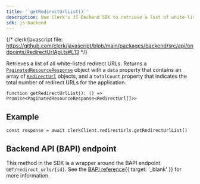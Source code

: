 ```yaml
---
title: '`getRedirectUrlList()`'
description: Use Clerk's JS Backend SDK to retrieve a list of white-listed redirect URLs.
sdk: js-backend
---
```


{/* clerk/javascript file: https://github.com/clerk/javascript/blob/main/packages/backend/src/api/endpoints/RedirectUrlApi.ts#L13 */}

Retrieves a list of all white-listed redirect URLs. Returns a [`PaginatedResourceResponse`](/docs/reference/backend/types/paginated-resource-response) object with a `data` property that contains an array of [`RedirectUrl`](/docs/reference/backend/types/backend-redirect-url) objects, and a `totalCount` property that indicates the total number of redirect URLs for the application.

```tsx
function getRedirectUrlList(): () => Promise<PaginatedResourceResponse<RedirectUrl[]>>
```

## Example

<Include src="_partials/backend/usage" />

```tsx
const response = await clerkClient.redirectUrls.getRedirectUrlList()
```

## Backend API (BAPI) endpoint

This method in the SDK is a wrapper around the BAPI endpoint `GET/redirect_urls/{id}`. See the [BAPI reference](/docs/reference/backend-api/tag/redirect-urls/get/redirect_urls){{ target: '_blank' }} for more information.
